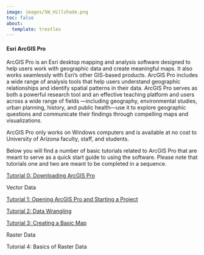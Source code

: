 ```yaml
---
image: images/SW_Hillshade.png
toc: false
about:
  template: trestles
---
```


#### Esri ArcGIS Pro

ArcGIS Pro is an Esri desktop mapping and analysis software designed to help users work with geographic data and create meaningful maps. It also works seamlessly with Esri’s other GIS-based products. ArcGIS Pro includes a wide range of analysis tools that help users understand geographic relationships and identify spatial patterns in their data. ArcGIS Pro serves as both a powerful research tool and an effective teaching platform and users across a wide range of fields —including geography, environmental studies, urban planning, history, and public health—use it to explore geographic questions and communicate their findings through compelling maps and visualizations.

ArcGIS Pro only works on Windows computers and is available at no cost to University of Arizona faculty, staff, and students.

Below you will find a number of basic tutorials related to ArcGIS Pro that are meant to serve as a quick start guide to using the software. Please note that tutorials one and two are meant to be completed in a sequence.

[Tutorial 0: Downloading ArcGIS Pro](https://raw.githubusercontent.com/GarrettRSmith/GarrettRSmith.github.io/main/pdfs/UAL_ArcGIS_Downloading.pdf)

Vector Data

[Tutorial 1: Opening ArcGIS Pro and Starting a Project](https://raw.githubusercontent.com/GarrettRSmith/GarrettRSmith.github.io/main/pdfs/UAL_ArcGIS_Starting.pdf)

[Tutorial 2: Data Wrangling](https://raw.githubusercontent.com/GarrettRSmith/GarrettRSmith.github.io/main/pdfs/UAL_ArcGIS_Wrangling.pdf)

[Tutorial 3: Creating a Basic Map](https://raw.githubusercontent.com/GarrettRSmith/GarrettRSmith.github.io/main/pdfs/UAL_ArcGIS_Mapping.pdf)

Raster Data

Tutorial 4: Basics of Raster Data

